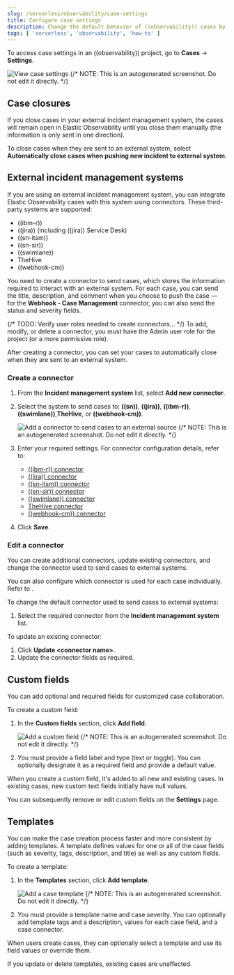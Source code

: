 ```yaml
---
slug: /serverless/observability/case-settings
title: Configure case settings
description: Change the default behavior of ((observability)) cases by adding connectors, custom fields, templates, and closure options.
tags: [ 'serverless', 'observability', 'how-to' ]
---
```


<p><DocBadge template="technical preview" /></p>


<Roles role="Editor" goal="create and edit connectors" />

To access case settings in an ((observability)) project, go to **Cases** → **Settings**.

![View case settings](../images/observability-cases-settings.png)
{/* NOTE: This is an autogenerated screenshot. Do not edit it directly. */}

## Case closures

If you close cases in your external incident management system, the cases will remain open in Elastic Observability until you close them manually (the information is only sent in one direction).

To close cases when they are sent to an external system, select **Automatically close cases when pushing new incident to external system**.

## External incident management systems

If you are using an external incident management system, you can integrate Elastic Observability
cases with this system using connectors. These third-party systems are supported:

* ((ibm-r))
* ((jira)) (including ((jira)) Service Desk)
* ((sn-itsm))
* ((sn-sir))
* ((swimlane))
* TheHive
* ((webhook-cm))

You need to create a connector to send cases, which stores the information required to interact
with an external system. For each case, you can send the title, description, and comment when
you choose to push the case — for the **Webhook - Case Management** connector, you can also
send the status and severity fields.

<DocCallOut title="Important" color="warning">
{/* TODO: Verify user roles needed to create connectors... */}
To add, modify, or delete a connector, you must have the Admin user role for the project
(or a more permissive role).
</DocCallOut>

After creating a connector, you can set your cases to
automatically close when they are sent to an external system.

### Create a connector

1. From the **Incident management system** list, select **Add new connector**.
1. Select the system to send cases to: **((sn))**, **((jira))**, **((ibm-r))**,
   **((swimlane))**,**TheHive**, or **((webhook-cm))**.

    ![Add a connector to send cases to an external source](../images/observability-cases-add-connector.png)
    {/* NOTE: This is an autogenerated screenshot. Do not edit it directly. */}

1. Enter your required settings. For connector configuration details, refer to:
   -  [((ibm-r)) connector](((kibana-ref))/resilient-action-type.html)
   -  [((jira)) connector](((kibana-ref))/jira-action-type.html)
   -  [((sn-itsm)) connector](((kibana-ref))/servicenow-action-type.html)
   -  [((sn-sir)) connector](((kibana-ref))/servicenow-sir-action-type.html)
   -  [((swimlane)) connector](((kibana-ref))/swimlane-action-type.html)
   -  [TheHive connector](((kibana-ref))/thehive-action-type.html)
   -  [((webhook-cm)) connector](((kibana-ref))/cases-webhook-action-type.html)

1. Click **Save**.

### Edit a connector

You can create additional connectors, update existing connectors, and change the connector used to send cases to external systems.

<DocCallOut title="Tip">
You can also configure which connector is used for each case individually. Refer to <DocLink slug="/serverless/observability/create-a-new-case"/>.
</DocCallOut>

To change the default connector used to send cases to external systems:

1. Select the required connector from the **Incident management system** list.

To update an existing connector:

1. Click **Update \<connector name>**.
1. Update the connector fields as required.

## Custom fields

You can add optional and required fields for customized case collaboration.

To create a custom field:

1. In the **Custom fields** section, click **Add field**.

   ![Add a custom field](../images/observability-cases-custom-fields.png)
    {/* NOTE: This is an autogenerated screenshot. Do not edit it directly. */}

1. You must provide a field label and type (text or toggle).
   You can optionally designate it as a required field and provide a default value.

When you create a custom field, it's added to all new and existing cases.
In existing cases, new custom text fields initially have null values.

You can subsequently remove or edit custom fields on the **Settings** page.

## Templates

<DocCallOut template="technical_preview" />

You can make the case creation process faster and more consistent by adding templates.
A template defines values for one or all of the case fields (such as severity, tags, description, and title) as well as any custom fields.

To create a template:

1. In the **Templates** section, click **Add template**.

    ![Add a case template](../images/observability-cases-templates.png)
    {/* NOTE: This is an autogenerated screenshot. Do not edit it directly. */}

1. You must provide a template name and case severity. You can optionally add template tags and a description, values for each case field, and a case connector.

When users create cases, they can optionally select a template and use its field values or override them.

<DocCallOut>
If you update or delete templates, existing cases are unaffected.
</DocCallOut>
